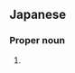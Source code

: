 ==Japanese==
{{ja-kanjitab|萌|菜|子}}

===Proper noun===
{{ja-pos|proper|もなこ}}

# {{given name|female|lang=ja|sort=もなこ}}